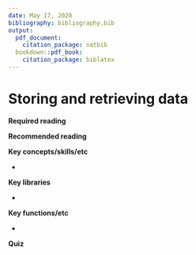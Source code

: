 ```yaml
---
date: May 17, 2020
bibliography: bibliography.bib
output:
  pdf_document:
    citation_package: natbib
  bookdown::pdf_book:
    citation_package: biblatex
---
```


# Storing and retrieving data

**Required reading**


**Recommended reading**



**Key concepts/skills/etc**

- 

**Key libraries**

- 

**Key functions/etc**

- 


**Quiz**

